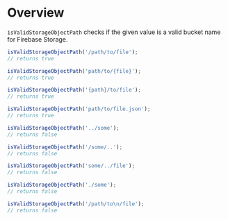 <Meta title="Modules/Validation/isValidStorageObjectPath" />

# Overview

`isValidStorageObjectPath` checks if the given value is a valid bucket name for Firebase Storage.

```js
isValidStorageObjectPath('/path/to/file');
// returns true

isValidStorageObjectPath('path/to/{file}');
// returns true

isValidStorageObjectPath('{path}/to/file');
// returns true

isValidStorageObjectPath('path/to/file.json');
// returns true

isValidStorageObjectPath('../some');
// returns false

isValidStorageObjectPath('/some/..');
// returns false

isValidStorageObjectPath('some/../file');
// returns false

isValidStorageObjectPath('./some');
// returns false

isValidStorageObjectPath('/path/to\n/file');
// returns false
```
